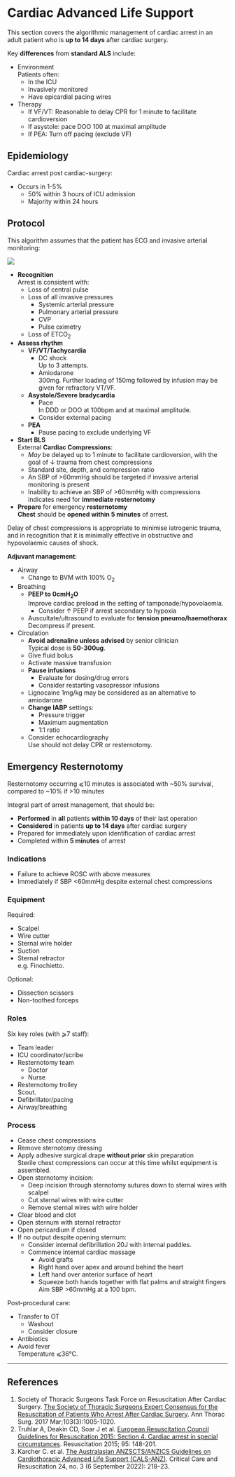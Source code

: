 # Cardiac Advanced Life Support

This section covers the algorithmic management of cardiac arrest in an adult patient who is **up to 14 days** after cardiac surgery.

:::column-margin
Key **differences** from **standard ALS** include:

* Environment\
Patients often:
	* In the ICU
	* Invasively monitored
	* Have epicardial pacing wires
* Therapy
	* If VF/VT: Reasonable to delay CPR for 1 minute to facilitate cardioversion
	* If asystole: pace DOO 100 at maximal amplitude
	* If PEA: Turn off pacing (exclude VF)
:::

## Epidemiology

Cardiac arrest post cardiac-surgery:

* Occurs in 1-5%
	* 50% within 3 hours of ICU admission
	* Majority within 24 hours

## Protocol

This algorithm assumes that the patient has ECG and invasive arterial monitoring:

:::column-margin
![](/resources/cals.png)
:::

* **Recognition**\
Arrest is consistent with:
	* Loss of central pulse
	* Loss of all invasive pressures
		* Systemic arterial pressure
		* Pulmonary arterial pressure
		* CVP
		* Pulse oximetry
	* Loss of ETCO~2~
* **Assess rhythm**
	* **VF/VT/Tachycardia**
		* DC shock\
		Up to 3 attempts.
		* Amiodarone\
		300mg. Further loading of 150mg followed by infusion may be given for refractory VT/VF.
	* **Asystole/Severe bradycardia**
		* Pace\
		In DDD or DOO at 100bpm and at maximal amplitude.\
		* Consider external pacing
	* **PEA**
		* Pause pacing to exclude underlying VF
* **Start BLS**\
External **Cardiac Compressions**:
	* *May* be delayed up to 1 minute to facilitate cardioversion, with the goal of ↓ trauma from chest compressions
	* Standard site, depth, and compression ratio
	* An SBP of >60mmHg should be targeted if invasive arterial monitoring is present
	* Inability to achieve an SBP of >60mmHg with compressions indicates need for **immediate resternotomy**
* **Prepare** for emergency **resternotomy**\
**Chest** should be **opened within 5 minutes** of arrest.

:::column-margin
Delay of chest compressions is appropriate to minimise iatrogenic trauma, and in recognition that it is minimally effective in obstructive and hypovolaemic causes of shock.
:::


**Adjuvant management**:

* Airway
	* Change to BVM with 100% O~2~
* Breathing
	* **PEEP to 0cmH~2~O**\
	Improve cardiac preload in the setting of tamponade/hypovolaemia.
		* Consider ↑ PEEP if arrest secondary to hypoxia
	* Auscultate/ultrasound to evaluate for **tension pneumo/haemothorax**\
	Decompress if present.
* Circulation
	* **Avoid adrenaline unless advised** by senior clinician\
	Typical dose is **50-300ug**.
	* Give fluid bolus
	* Activate massive transfusion
	* **Pause infusions**\
		* Evaluate for dosing/drug errors
		* Consider restarting vasopressor infusions
	* Lignocaine 1mg/kg may be considered as an alternative to amiodarone
	* **Change IABP** settings:
		* Pressure trigger
		* Maximum augmentation
		* 1:1 ratio
	* Consider echocardiography\
	Use should not delay CPR or resternotomy.



## Emergency Resternotomy

:::caution
Resternotomy occurring ⩽10 minutes is associated with ~50% survival, compared to ~10% if >10 minutes
:::

Integral part of arrest management, that should be:

* **Performed** in **all** patients **within 10 days** of their last operation
* **Considered** in patients **up to 14 days** after cardiac surgery
* Prepared for immediately upon identification of cardiac arrest
* Completed within **5 minutes** of arrest

### Indications

* Failure to achieve ROSC with above measures
* Immediately if SBP <60mmHg despite external chest compressions


### Equipment

Required:

* Scalpel
* Wire cutter
* Sternal wire holder
* Suction
* Sternal retractor\
e.g. Finochietto.


Optional:

* Dissection scissors
* Non-toothed forceps


### Roles

Six key roles (with ⩾7 staff):

* Team leader
* ICU coordinator/scribe
* Resternotomy team
	* Doctor
	* Nurse
* Resternotomy trolley\
Scout.
* Defibrillator/pacing
* Airway/breathing


### Process

* Cease chest compressions
* Remove sternotomy dressing
* Apply adhesive surgical drape **without prior** skin preparation\
Sterile chest compressions can occur at this time whilst equipment is assembled.
* Open sternotomy incision:
	* Deep incision through sternotomy sutures down to sternal wires with scalpel
	* Cut sternal wires with wire cutter
	* Remove sternal wires with wire holder
* Clear blood and clot
* Open sternum with sternal retractor
* Open pericardium if closed
* If no output despite opening sternum:
	* Consider internal defibrillation
	20J with internal paddles.
	* Commence internal cardiac massage
		* Avoid grafts
		* Right hand over apex and around behind the heart
		* Left hand over anterior surface of heart
		* Squeeze both hands together with flat palms and straight fingers\
		Aim SBP >60mmHg at a 100 bpm.

Post-procedural care:

* Transfer to OT
	* Washout
	* Consider closure
* Antibiotics
* Avoid fever\
Temperature ⩽36°C.

---

## References

1. Society of Thoracic Surgeons Task Force on Resuscitation After Cardiac Surgery. [The Society of Thoracic Surgeons Expert Consensus for the Resuscitation of Patients Who Arrest After Cardiac Surgery](https://www.ncbi.nlm.nih.gov/pubmed/28122680). Ann Thorac Surg. 2017 Mar;103(3):1005-1020.
2. Truhlar A, Deakin CD, Soar J et al. [European Resuscitation Council Guidelines for Resuscitation 2015: Section 4. Cardiac arrest in special circumstances](https://ercguidelines.elsevierresource.com/european-resuscitation-council-guidelines-resuscitation-2015-section-4-cardiac-arrest-special). Resuscitation 2015; 95: 148-201.
3. Karcher C. et al. [The Australasian ANZSCTS/ANZICS Guidelines on Cardiothoracic Advanced Life Support (CALS-ANZ)](https://doi.org/10.51893/2022.3.SA3). Critical Care and Resuscitation 24, no. 3 (6 September 2022): 218–23.
